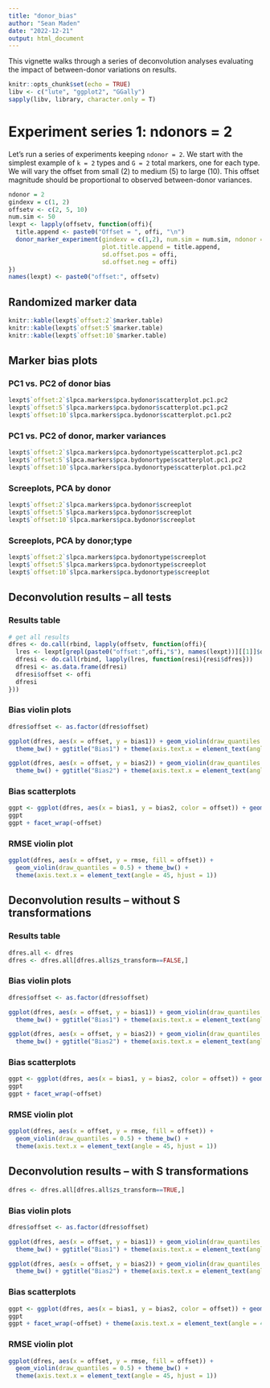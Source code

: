 ```yaml
---
title: "donor_bias"
author: "Sean Maden"
date: "2022-12-21"
output: html_document
---
```


This vignette walks through a series of deconvolution analyses evaluating the 
impact of between-donor variations on results.

```r
knitr::opts_chunk$set(echo = TRUE)
libv <- c("lute", "ggplot2", "GGally")
sapply(libv, library, character.only = T)
```

# Experiment series 1: ndonors = 2

Let's run a series of experiments keeping `ndonor = 2`. We start with the simplest
example of `k = 2` types and `G = 2` total markers, one for each type. We will
vary the offset from small (2) to medium (5) to large (10). This offset magnitude
should be proportional to observed between-donor variances.

```r
ndonor = 2
gindexv = c(1, 2)
offsetv <- c(2, 5, 10)
num.sim <- 50
lexpt <- lapply(offsetv, function(offi){
  title.append <- paste0("Offset = ", offi, "\n")
  donor_marker_experiment(gindexv = c(1,2), num.sim = num.sim, ndonor = ndonor,
                          plot.title.append = title.append,
                          sd.offset.pos = offi,
                          sd.offset.neg = offi)
})
names(lexpt) <- paste0("offset:", offsetv)
```

## Randomized marker data

```r
knitr::kable(lexpt$`offset:2`$marker.table)
knitr::kable(lexpt$`offset:5`$marker.table)
knitr::kable(lexpt$`offset:10`$marker.table)
```

## Marker bias plots

### PC1 vs. PC2 of donor bias

```r
lexpt$`offset:2`$lpca.markers$pca.bydonor$scatterplot.pc1.pc2
lexpt$`offset:5`$lpca.markers$pca.bydonor$scatterplot.pc1.pc2
lexpt$`offset:10`$lpca.markers$pca.bydonor$scatterplot.pc1.pc2
```

### PC1 vs. PC2 of donor, marker variances

```r
lexpt$`offset:2`$lpca.markers$pca.bydonortype$scatterplot.pc1.pc2
lexpt$`offset:5`$lpca.markers$pca.bydonortype$scatterplot.pc1.pc2
lexpt$`offset:10`$lpca.markers$pca.bydonortype$scatterplot.pc1.pc2
```

### Screeplots, PCA by donor

```r
lexpt$`offset:2`$lpca.markers$pca.bydonor$screeplot
lexpt$`offset:5`$lpca.markers$pca.bydonor$screeplot
lexpt$`offset:10`$lpca.markers$pca.bydonor$screeplot
```

### Screeplots, PCA by donor;type

```r
lexpt$`offset:2`$lpca.markers$pca.bydonortype$screeplot
lexpt$`offset:5`$lpca.markers$pca.bydonortype$screeplot
lexpt$`offset:10`$lpca.markers$pca.bydonortype$screeplot
```

## Deconvolution results -- all tests

### Results table

```r
# get all results
dfres <- do.call(rbind, lapply(offsetv, function(offi){
  lres <- lexpt[grepl(paste0("offset:",offi,"$"), names(lexpt))][[1]]$decon.results
  dfresi <- do.call(rbind, lapply(lres, function(resi){resi$dfres}))
  dfresi <- as.data.frame(dfresi)
  dfresi$offset <- offi
  dfresi
}))
```

### Bias violin plots

```r
dfres$offset <- as.factor(dfres$offset)

ggplot(dfres, aes(x = offset, y = bias1)) + geom_violin(draw_quantiles = 0.5) +
  theme_bw() + ggtitle("Bias1") + theme(axis.text.x = element_text(angle = 45, hjust = 1))

ggplot(dfres, aes(x = offset, y = bias2)) + geom_violin(draw_quantiles = 0.5) +
  theme_bw() + ggtitle("Bias2") + theme(axis.text.x = element_text(angle = 45, hjust = 1))
```

### Bias scatterplots

```r
ggpt <- ggplot(dfres, aes(x = bias1, y = bias2, color = offset)) + geom_point(alpha = 0.5)
ggpt
ggpt + facet_wrap(~offset)
```

### RMSE violin plot

```r
ggplot(dfres, aes(x = offset, y = rmse, fill = offset)) + 
  geom_violin(draw_quantiles = 0.5) + theme_bw() + 
  theme(axis.text.x = element_text(angle = 45, hjust = 1))
```

## Deconvolution results -- without S transformations

### Results table

```r
dfres.all <- dfres
dfres <- dfres.all[dfres.all$zs_transform==FALSE,]
```

### Bias violin plots

```r
dfres$offset <- as.factor(dfres$offset)

ggplot(dfres, aes(x = offset, y = bias1)) + geom_violin(draw_quantiles = 0.5) +
  theme_bw() + ggtitle("Bias1") + theme(axis.text.x = element_text(angle = 45, hjust = 1))

ggplot(dfres, aes(x = offset, y = bias2)) + geom_violin(draw_quantiles = 0.5) +
  theme_bw() + ggtitle("Bias2") + theme(axis.text.x = element_text(angle = 45, hjust = 1))
```

### Bias scatterplots

```r
ggpt <- ggplot(dfres, aes(x = bias1, y = bias2, color = offset)) + geom_point(alpha = 0.5)
ggpt
ggpt + facet_wrap(~offset)
```

### RMSE violin plot

```r
ggplot(dfres, aes(x = offset, y = rmse, fill = offset)) + 
  geom_violin(draw_quantiles = 0.5) + theme_bw() + 
  theme(axis.text.x = element_text(angle = 45, hjust = 1))
```

## Deconvolution results -- with S transformations

```r
dfres <- dfres.all[dfres.all$zs_transform==TRUE,]
```

### Bias violin plots

```r
dfres$offset <- as.factor(dfres$offset)

ggplot(dfres, aes(x = offset, y = bias1)) + geom_violin(draw_quantiles = 0.5) +
  theme_bw() + ggtitle("Bias1") + theme(axis.text.x = element_text(angle = 45, hjust = 1))

ggplot(dfres, aes(x = offset, y = bias2)) + geom_violin(draw_quantiles = 0.5) +
  theme_bw() + ggtitle("Bias2") + theme(axis.text.x = element_text(angle = 45, hjust = 1))
```

### Bias scatterplots

```r
ggpt <- ggplot(dfres, aes(x = bias1, y = bias2, color = offset)) + geom_point(alpha = 0.5)
ggpt
ggpt + facet_wrap(~offset) + theme(axis.text.x = element_text(angle = 45, hjust = 1))
```

### RMSE violin plot

```r
ggplot(dfres, aes(x = offset, y = rmse, fill = offset)) + 
  geom_violin(draw_quantiles = 0.5) + theme_bw() + 
  theme(axis.text.x = element_text(angle = 45, hjust = 1))
```

